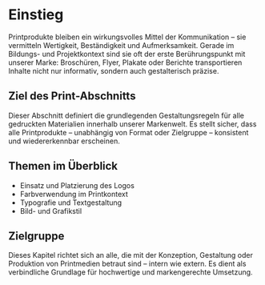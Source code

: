 # Einstieg

Printprodukte bleiben ein wirkungsvolles Mittel der Kommunikation – sie vermitteln Wertigkeit, Beständigkeit und Aufmerksamkeit. Gerade im Bildungs- und Projektkontext sind sie oft der erste Berührungspunkt mit unserer Marke: Broschüren, Flyer, Plakate oder Berichte transportieren Inhalte nicht nur informativ, sondern auch gestalterisch präzise.

## Ziel des Print-Abschnitts

Dieser Abschnitt definiert die grundlegenden Gestaltungsregeln für alle gedruckten Materialien innerhalb unserer Markenwelt. Es stellt sicher, dass alle Printprodukte – unabhängig von Format oder Zielgruppe – konsistent und wiedererkennbar erscheinen.

## Themen im Überblick

- Einsatz und Platzierung des Logos
- Farbverwendung im Printkontext
- Typografie und Textgestaltung
- Bild- und Grafikstil

## Zielgruppe

Dieses Kapitel richtet sich an alle, die mit der Konzeption, Gestaltung oder Produktion von Printmedien betraut sind – intern wie extern. Es dient als verbindliche Grundlage für hochwertige und markengerechte Umsetzung.
